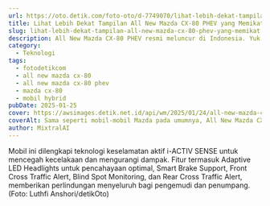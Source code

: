```yaml
---
url: https://oto.detik.com/foto-oto/d-7749070/lihat-lebih-dekat-tampilan-all-new-mazda-cx-80-phev-yang-memikat
title: Lihat Lebih Dekat Tampilan All New Mazda CX-80 PHEV yang Memikat
slug: lihat-lebih-dekat-tampilan-all-new-mazda-cx-80-phev-yang-memikat
description: All New Mazda CX-80 PHEV resmi meluncur di Indonesia. Yuk lihat tampangnya lebih dekat.
category:
  - Teknologi
tags:
  - fotodetikcom
  - all new mazda cx-80
  - all new mazda cx-80 phev
  - mazda cx-80
  - mobil hybrid
pubDate: 2025-01-25
cover: https://awsimages.detik.net.id/api/wm/2025/01/24/all-new-mazda-cx-80-phev-11_169.jpeg?wid=54&w=650&v=1&t=jpeg
coverAlt: Sama seperti mobil-mobil Mazda pada umumnya, All New Mazda CX-80  PHEV mengadopsi filosofi Kodo Design, dengan ciri khas garis desain halus, tampilan gagah, serta  interior yang mewah dan nyaman. Konsep desain 'Graceful Toughness' mengharmoniskan ketangguhan dengan keanggunan pada SUV ini. Foto Luthfi Anshori/detikOto
author: MixtralAI
---
```

Mobil ini dilengkapi teknologi keselamatan aktif i-ACTIV SENSE untuk mencegah kecelakaan dan mengurangi dampak. Fitur termasuk Adaptive LED Headlights untuk pencahayaan optimal, Smart Brake Support, Front Cross Traffic Alert, Blind Spot Monitoring, dan Rear Cross Traffic Alert, memberikan perlindungan menyeluruh bagi pengemudi dan penumpang. (Foto: Luthfi Anshori/detikOto)
